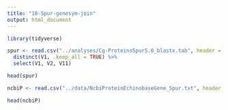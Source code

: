 ```yaml
---
title: "18-Spur-genesym-join"
output: html_document
---
```




```r
library(tidyverse)
```


```r

spur <- read.csv("../analyses/Cg-ProteinsSpur5.0_blastx.tab", header = FALSE, sep="\t") %>%
  distinct(V1, .keep_all = TRUE) %>%
  select(V1, V2, V11)
```


```r
head(spur)
```


```r
ncbiP <- read.csv("../data/NcbiProteinEchinobaseGene_Spur.txt", header = FALSE, sep="\t")

head(ncbiP)
```







